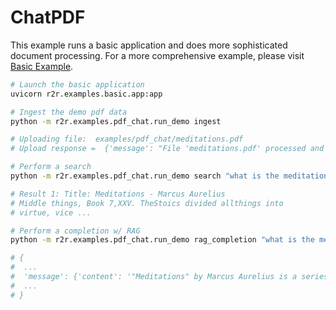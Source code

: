# ChatPDF

This example runs a basic application and does more sophisticated document processing. For a more comprehensive example, please visit [Basic Example](/examples/basic-example).

```bash
# Launch the basic application
uvicorn r2r.examples.basic.app:app
```

```bash
# Ingest the demo pdf data
python -m r2r.examples.pdf_chat.run_demo ingest

# Uploading file:  examples/pdf_chat/meditations.pdf
# Upload response =  {'message': "File 'meditations.pdf' processed and saved at '/Users/ocolegrove/demo/R2R/uploads/meditations.pdf'"}
```

```bash
# Perform a search
python -m r2r.examples.pdf_chat.run_demo search "what is the meditations about?"

# Result 1: Title: Meditations - Marcus Aurelius
# Middle things, Book 7,XXV. TheStoics divided allthings into
# virtue, vice ...
```

```bash
# Perform a completion w/ RAG
python -m r2r.examples.pdf_chat.run_demo rag_completion "what is the meditations about?"

# {
#  ...
#  'message': {'content': '"Meditations" by Marcus Aurelius is a series of personal writings by the Roman Emperor, reflecting his thoughts on Stoic philosophy. The text delves into the nature of the human mind, ethics, and the universe, advocating for a life of virtue, rationality, and self-restraint. Aurelius discusses the importance of understanding one\'s place in the cosmos and the need to live in harmony with nature and society. He emphasizes the significance of inner peace, the control of one\'s desires and emotions, and the pursuit of goodness as the highest goal. Through his meditations, Aurelius seeks to provide guidance on leading a meaningful life, focusing on personal improvement and the development of a moral character in accordance with Stoic principles.'
#  ...
# }
```
